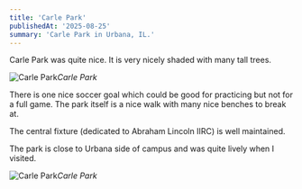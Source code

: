 ```yaml
---
title: 'Carle Park'
publishedAt: '2025-08-25'
summary: 'Carle Park in Urbana, IL.'
---
```


Carle Park was quite nice. It is very nicely shaded with many tall trees. 

![Carle Park](/carle_park/carle_park1.jpeg)*Carle Park*

There is one nice soccer goal which could be good for practicing but not for a full game. The park itself is a nice walk with many nice benches to break at.

The central fixture (dedicated to Abraham Lincoln IIRC) is well maintained.

The park is close to Urbana side of campus and was quite lively when I visited.

![Carle Park](/carle_park/carle_park2.jpeg)*Carle Park*